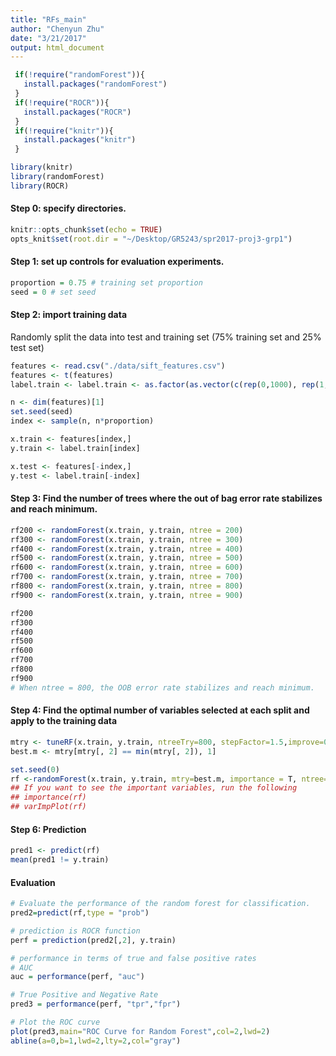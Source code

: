 ```yaml
---
title: "RFs_main"
author: "Chenyun Zhu"
date: "3/21/2017"
output: html_document
---
```

```r
 if(!require("randomForest")){
   install.packages("randomForest")
 }
 if(!require("ROCR")){
   install.packages("ROCR")
 }
 if(!require("knitr")){
   install.packages("knitr")
 }

library(knitr)
library(randomForest)
library(ROCR)
```


#### Step 0: specify directories.
```r
knitr::opts_chunk$set(echo = TRUE)
opts_knit$set(root.dir = "~/Desktop/GR5243/spr2017-proj3-grp1")
```


#### Step 1: set up controls for evaluation experiments.
```r
proportion = 0.75 # training set proportion
seed = 0 # set seed
```

#### Step 2: import training data
Randomly split the data into test and training set (75% training set and 25% test set)
```r
features <- read.csv("./data/sift_features.csv")
features <- t(features)
label.train <- label.train <- as.factor(as.vector(c(rep(0,1000), rep(1,1000))))

n <- dim(features)[1]
set.seed(seed)
index <- sample(n, n*proportion)

x.train <- features[index,]
y.train <- label.train[index]

x.test <- features[-index,]
y.test <- label.train[-index]
```

#### Step 3: Find the number of trees where the out of bag error rate stabilizes and reach minimum.
```r
rf200 <- randomForest(x.train, y.train, ntree = 200)
rf300 <- randomForest(x.train, y.train, ntree = 300)
rf400 <- randomForest(x.train, y.train, ntree = 400)
rf500 <- randomForest(x.train, y.train, ntree = 500)
rf600 <- randomForest(x.train, y.train, ntree = 600)
rf700 <- randomForest(x.train, y.train, ntree = 700)
rf800 <- randomForest(x.train, y.train, ntree = 800)
rf900 <- randomForest(x.train, y.train, ntree = 900)

rf200
rf300
rf400
rf500
rf600
rf700
rf800
rf900
# When ntree = 800, the OOB error rate stabilizes and reach minimum.

```

#### Step 4: Find the optimal number of variables selected at each split and apply to the training data
```r
mtry <- tuneRF(x.train, y.train, ntreeTry=800, stepFactor=1.5,improve=0.01, trace=TRUE, plot=TRUE)
best.m <- mtry[mtry[, 2] == min(mtry[, 2]), 1]

set.seed(0)
rf <-randomForest(x.train, y.train, mtry=best.m, importance = T, ntree=800)
## If you want to see the important variables, run the following
## importance(rf)
## varImpPlot(rf)
```


#### Step 6: Prediction
```r
pred1 <- predict(rf)
mean(pred1 != y.train)
```

#### Evaluation
```r
# Evaluate the performance of the random forest for classification.
pred2=predict(rf,type = "prob")

# prediction is ROCR function
perf = prediction(pred2[,2], y.train)

# performance in terms of true and false positive rates
# AUC
auc = performance(perf, "auc")

# True Positive and Negative Rate
pred3 = performance(perf, "tpr","fpr")

# Plot the ROC curve
plot(pred3,main="ROC Curve for Random Forest",col=2,lwd=2)
abline(a=0,b=1,lwd=2,lty=2,col="gray")

```

